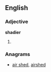 ==English==

===Adjective===
'''shadier'''

# {{comparative of|shady}}

===Anagrams===
* [[air shed#English|air shed]], [[airshed#English|airshed]]